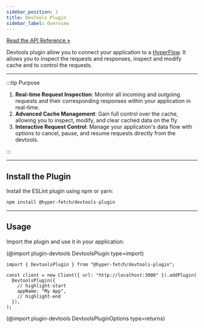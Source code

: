 ```yaml
---
sidebar_position: 1
title: DevTools Plugin
sidebar_label: Overview
---
```


[Read the API Reference »](/docs/api/plugin-devtools/Functions/DevtoolsPlugin.mdx)

Devtools plugin allow you to connect your application to a [HyperFlow](/docs/hyper-flow). It allows you to inspect the
requests and responses, inspect and modify cache and to control the requests.

---

:::tip Purpose

1.  **Real-time Request Inspection**: Monitor all incoming and outgoing requests and their corresponding responses
    within your application in real-time.
2.  **Advanced Cache Management**: Gain full control over the cache, allowing you to inspect, modify, and clear cached
    data on the fly.
3.  **Interactive Request Control**: Manage your application's data flow with options to cancel, pause, and resume
    requests directly from the devtools.

:::

---

## Install the Plugin

Install the ESLint plugin using npm or yarn:

```bash npm2yarn2pnpm
npm install @hyper-fetch/devtools-plugin
```

---

## Usage

Import the plugin and use it in your application:

(@import plugin-devtools DevtoolsPlugin type=import)

```tsx
import { DevtoolsPlugin } from "@hyper-fetch/devtools-plugin";

const client = new Client({ url: "http://localhost:3000" }).addPlugin(
  DevtoolsPlugin({
    // highlight-start
    appName: "My App",
    // highlight-end
  }),
);
```

(@import plugin-devtools DevtoolsPluginOptions type=returns)

<LinkCard
  type="promo"
  title="HyperFlow"
  description="Learn more about HyperFlow devtools and how to use it"
  href="/docs/hyper-flow"
/>
